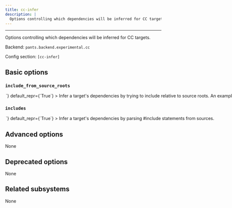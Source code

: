 ```yaml
---
title: cc-infer
description: |
  Options controlling which dependencies will be inferred for CC targets.
---
```



---

Options controlling which dependencies will be inferred for CC targets.

Backend: <span className="color--primary">`pants.backend.experimental.cc`</span>

Config section: <span className="color--primary">`[cc-infer]`</span>

<span className={styles.options}>

## Basic options

### `include_from_source_roots`

<Option
  cli_repr={`--[no-]cc-infer-include-from-source-roots`}
  env_repr='PANTS_CC_INFER_INCLUDE_FROM_SOURCE_ROOTS'
  toml_repr={`[cc-infer]
include_from_source_roots = <bool>`}
  default_repr={`True`}
>

Infer a target&#x27;s dependencies by trying to include relative to source roots.

An example where this may be useful is if you have a a file at `root/include/mylib/foo.h` which may be referenced via `#include "mylib/foo.h"`. This option will allow you to correctly infer dependencies if you have a source root at `root/{include}` and searching for `mylib/foo.h` relative to the that source root.

The inferred files take part in compilation, and the source root is added to the compilation include search path (https://clang.llvm.org/docs/ClangCommandLineReference.html#include-path-management) with command line arguments prefixed by the &#x27;-I&#x27; flag.

</Option>

### `includes`

<Option
  cli_repr={`--[no-]cc-infer-includes`}
  env_repr='PANTS_CC_INFER_INCLUDES'
  toml_repr={`[cc-infer]
includes = <bool>`}
  default_repr={`True`}
>

Infer a target&#x27;s dependencies by parsing #include statements from sources.

</Option>

## Advanced options

None

## Deprecated options

None

## Related subsystems

None

</span>
